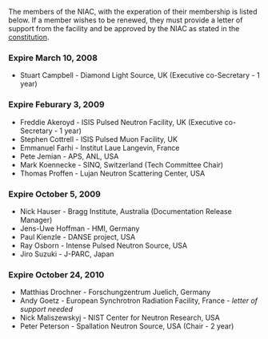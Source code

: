 The members of the NIAC, with the experation of their membership is listed below. If a member wishes to be renewed, they must provide a letter of support from the facility and be approved by the NIAC as stated in the [[NIAC|constitution]].

===Expire March 10, 2008===
*Stuart Campbell - Diamond Light Source, UK (Executive co-Secretary - 1 year)

===Expire Feburary 3, 2009===
*Freddie Akeroyd - ISIS Pulsed Neutron Facility, UK (Executive co-Secretary - 1 year)
*Stephen Cottrell - ISIS Pulsed Muon Facility, UK
*Emmanuel Farhi - Institut Laue Langevin, France
*Pete Jemian - APS, ANL, USA
*Mark Koennecke - SINQ, Switzerland (Tech Committee Chair)
*Thomas Proffen - Lujan Neutron Scattering Center, USA

===Expire October 5, 2009===
*Nick Hauser - Bragg Institute, Australia (Documentation Release Manager)
*Jens-Uwe Hoffman - HMI, Germany
*Paul Kienzle - DANSE project, USA
*Ray Osborn - Intense Pulsed Neutron Source, USA
*Jiro Suzuki - J-PARC, Japan

===Expire October 24, 2010===
*Matthias Drochner - Forschungzentrum Juelich, Germany
*Andy Goetz - European Synchrotron Radiation Facility, France - ''letter of support needed''
*Nick Maliszewskyj - NIST Center for Neutron Research, USA
*Peter Peterson - Spallation Neutron Source, USA (Chair - 2 year)